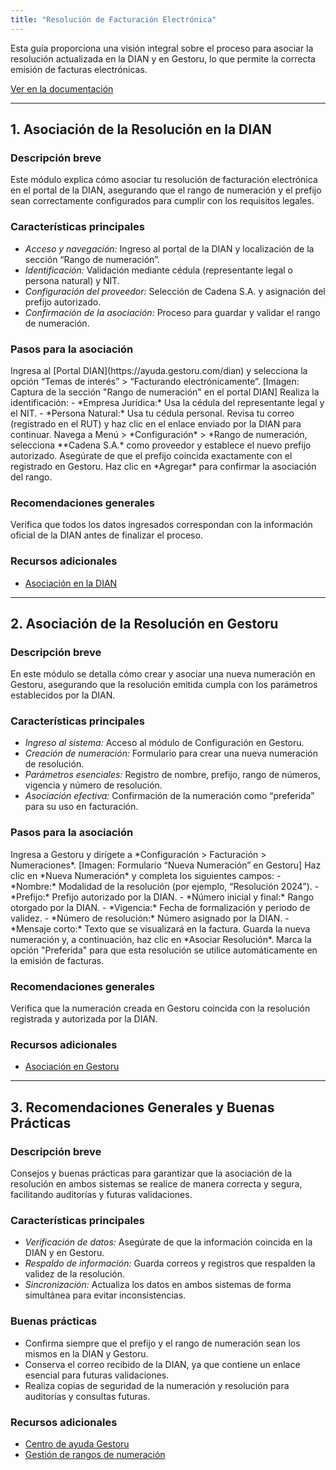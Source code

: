 ```yaml
---
title: "Resolución de Facturación Electrónica"
---
```


<Note>
Esta guía proporciona una visión integral sobre el proceso para asociar la resolución actualizada en la DIAN y en Gestoru, lo que permite la correcta emisión de facturas electrónicas.
</Note>

[Ver en la documentación](https://ayuda.gestoru.com/resolucion-facturacion_resolucion)

---

## 1. Asociación de la Resolución en la DIAN

### Descripción breve
Este módulo explica cómo asociar tu resolución de facturación electrónica en el portal de la DIAN, asegurando que el rango de numeración y el prefijo sean correctamente configurados para cumplir con los requisitos legales.

### Características principales
- *Acceso y navegación:* Ingreso al portal de la DIAN y localización de la sección “Rango de numeración”.
- *Identificación:* Validación mediante cédula (representante legal o persona natural) y NIT.
- *Configuración del proveedor:* Selección de Cadena S.A. y asignación del prefijo autorizado.
- *Confirmación de la asociación:* Proceso para guardar y validar el rango de numeración.

### Pasos para la asociación

<Steps>
  <Step title="Accede al portal de la DIAN">
    Ingresa al [Portal DIAN](https://ayuda.gestoru.com/dian) y selecciona la opción “Temas de interés” > “Facturando electrónicamente”.  
    [Imagen: Captura de la sección "Rango de numeración" en el portal DIAN]
  </Step>
  <Step title="Identifícate">
    Realiza la identificación:
    - *Empresa Jurídica:* Usa la cédula del representante legal y el NIT.
    - *Persona Natural:* Usa tu cédula personal.
  </Step>
  <Step title="Recibe el enlace de acceso">
    Revisa tu correo (registrado en el RUT) y haz clic en el enlace enviado por la DIAN para continuar.
  </Step>
  <Step title="Configura el rango de numeración">
    Navega a Menú > *Configuración* > *Rango de numeración, selecciona **Cadena S.A.* como proveedor y establece el nuevo prefijo autorizado.  
    <Tip>Asegúrate de que el prefijo coincida exactamente con el registrado en Gestoru.</Tip>
  </Step>
  <Step title="Guarda la configuración">
    Haz clic en *Agregar* para confirmar la asociación del rango.
  </Step>
</Steps>

### Recomendaciones generales
<Warning>
Verifica que todos los datos ingresados correspondan con la información oficial de la DIAN antes de finalizar el proceso.
</Warning>

### Recursos adicionales
- [Asociación en la DIAN](https://ayuda.gestoru.com/resolucion-facturacion_resolucion/dian)

---

## 2. Asociación de la Resolución en Gestoru

### Descripción breve
En este módulo se detalla cómo crear y asociar una nueva numeración en Gestoru, asegurando que la resolución emitida cumpla con los parámetros establecidos por la DIAN.

### Características principales
- *Ingreso al sistema:* Acceso al módulo de Configuración en Gestoru.
- *Creación de numeración:* Formulario para crear una nueva numeración de resolución.
- *Parámetros esenciales:* Registro de nombre, prefijo, rango de números, vigencia y número de resolución.
- *Asociación efectiva:* Confirmación de la numeración como “preferida” para su uso en facturación.

### Pasos para la asociación

<Steps>
  <Step title="Accede al módulo de numeraciones">
    Ingresa a Gestoru y dirígete a *Configuración > Facturación > Numeraciones*.  
    [Imagen: Formulario “Nueva Numeración” en Gestoru]
  </Step>
  <Step title="Crea una nueva numeración">
    Haz clic en *Nueva Numeración* y completa los siguientes campos:
    - *Nombre:* Modalidad de la resolución (por ejemplo, “Resolución 2024”).
    - *Prefijo:* Prefijo autorizado por la DIAN.
    - *Número inicial y final:* Rango otorgado por la DIAN.
    - *Vigencia:* Fecha de formalización y periodo de validez.
    - *Número de resolución:* Número asignado por la DIAN.
    - *Mensaje corto:* Texto que se visualizará en la factura.
  </Step>
  <Step title="Guarda y asocia la numeración">
    Guarda la nueva numeración y, a continuación, haz clic en *Asociar Resolución*.  
    <Tip>Marca la opción "Preferida" para que esta resolución se utilice automáticamente en la emisión de facturas.</Tip>
  </Step>
</Steps>

### Recomendaciones generales
<Note>
Verifica que la numeración creada en Gestoru coincida con la resolución registrada y autorizada por la DIAN.
</Note>

### Recursos adicionales
- [Asociación en Gestoru](https://ayuda.gestoru.com/resolucion-facturacion_resolucion/gestoru)

---

## 3. Recomendaciones Generales y Buenas Prácticas

### Descripción breve
Consejos y buenas prácticas para garantizar que la asociación de la resolución en ambos sistemas se realice de manera correcta y segura, facilitando auditorías y futuras validaciones.

### Características principales
- *Verificación de datos:* Asegúrate de que la información coincida en la DIAN y en Gestoru.
- *Respaldo de información:* Guarda correos y registros que respalden la validez de la resolución.
- *Sincronización:* Actualiza los datos en ambos sistemas de forma simultánea para evitar inconsistencias.

### Buenas prácticas
- <Check>Confirma siempre que el prefijo y el rango de numeración sean los mismos en la DIAN y Gestoru.</Check>
- <Info>Conserva el correo recibido de la DIAN, ya que contiene un enlace esencial para futuras validaciones.</Info>
- <Tip>Realiza copias de seguridad de la numeración y resolución para auditorías y consultas futuras.</Tip>

### Recursos adicionales
- [Centro de ayuda Gestoru](https://ayuda.gestoru.com)
- [Gestión de rangos de numeración](https://ayuda.gestoru.com/numeraciones)
